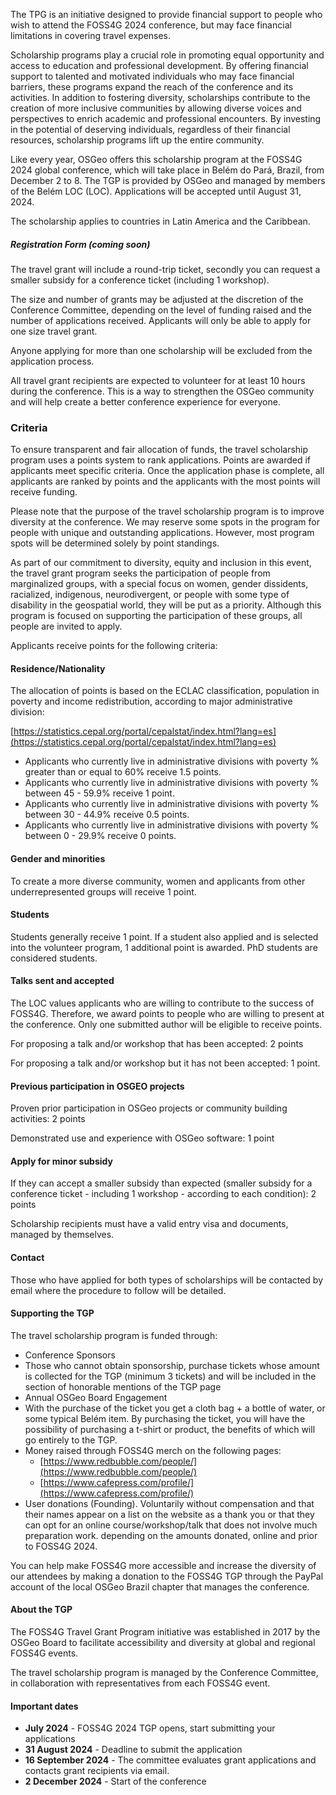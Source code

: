 
<Head>
  <title>Travel Grant Program</title>
</Head>

The TPG is an initiative designed to provide financial support to people who wish to attend the FOSS4G 2024 conference, but may face financial limitations in covering travel expenses.

Scholarship programs play a crucial role in promoting equal opportunity and access to education and professional development. By offering financial support to talented and motivated individuals who may face financial barriers, these programs expand the reach of the conference and its activities. In addition to fostering diversity, scholarships contribute to the creation of more inclusive communities by allowing diverse voices and perspectives to enrich academic and professional encounters. By investing in the potential of deserving individuals, regardless of their financial resources, scholarship programs lift up the entire community.

Like every year, OSGeo offers this scholarship program at the FOSS4G 2024 global conference, which will take place in Belém do Pará, Brazil, from December 2 to 8.
The TGP is provided by OSGeo and managed by members of the Belém LOC (LOC). Applications will be accepted until August 31, 2024.

The scholarship applies to countries in Latin America and the Caribbean.

##### **Registration Form (coming soon)**

The travel grant will include a round-trip ticket, secondly you can request a smaller subsidy for a conference ticket (including 1 workshop).

The size and number of grants may be adjusted at the discretion of the Conference Committee, depending on the level of funding raised and the number of applications received. Applicants will only be able to apply for one size travel grant.

Anyone applying for more than one scholarship will be excluded from the application process.

All travel grant recipients are expected to volunteer for at least 10 hours during the conference. This is a way to strengthen the OSGeo community and will help create a better conference experience for everyone.

### Criteria

To ensure transparent and fair allocation of funds, the travel scholarship program uses a points system to rank applications. Points are awarded if applicants meet specific criteria. Once the application phase is complete, all applicants are ranked by points and the applicants with the most points will receive funding.

Please note that the purpose of the travel scholarship program is to improve diversity at the conference. We may reserve some spots in the program for people with unique and outstanding applications. However, most program spots will be determined solely by point standings.

As part of our commitment to diversity, equity and inclusion in this event, the travel grant program seeks the participation of people from marginalized groups, with a special focus on women, gender dissidents, racialized, indigenous, neurodivergent, or people with some type of disability in the geospatial world, they will be put as a priority. Although this program is focused on supporting the participation of these groups, all people are invited to apply.

Applicants receive points for the following criteria:

#### Residence/Nationality

The allocation of points is based on the ECLAC classification, population in poverty and income redistribution, according to major administrative division:

[https://statistics.cepal.org/portal/cepalstat/index.html?lang=es](https://statistics.cepal.org/portal/cepalstat/index.html?lang=es)

- Applicants who currently live in administrative divisions with poverty % greater than or equal to 60% receive 1.5 points.
- Applicants who currently live in administrative divisions with poverty % between 45 - 59.9% receive 1 point.
- Applicants who currently live in administrative divisions with poverty % between 30 - 44.9% receive 0.5 points.
- Applicants who currently live in administrative divisions with poverty % between 0 - 29.9% receive 0 points.

#### Gender and minorities

To create a more diverse community, women and applicants from other underrepresented groups will receive 1 point.

#### Students

Students generally receive 1 point. If a student also applied and is selected into the volunteer program, 1 additional point is awarded. PhD students are considered students.

#### Talks sent and accepted

The LOC values ​​applicants who are willing to contribute to the success of FOSS4G. Therefore, we award points to people who are willing to present at the conference. Only one submitted author will be eligible to receive points.

For proposing a talk and/or workshop that has been accepted: 2 points

For proposing a talk and/or workshop but it has not been accepted: 1 point.

#### Previous participation in OSGEO projects

Proven prior participation in OSGeo projects or community building activities: 2 points

Demonstrated use and experience with OSGeo software: 1 point

#### Apply for minor subsidy

If they can accept a smaller subsidy than expected (smaller subsidy for a conference ticket - including 1 workshop - according to each condition): 2 points

Scholarship recipients must have a valid entry visa and documents, managed by themselves.

#### Contact

Those who have applied for both types of scholarships will be contacted by email where the procedure to follow will be detailed.

#### Supporting the TGP

The travel scholarship program is funded through:

- Conference Sponsors
- Those who cannot obtain sponsorship, purchase tickets whose amount is collected for the TGP (minimum 3 tickets) and will be included in the section of honorable mentions of the TGP page
- Annual OSGeo Board Engagement
- With the purchase of the ticket you get a cloth bag + a bottle of water, or some typical Belém item. By purchasing the ticket, you will have the possibility of purchasing a t-shirt or product, the benefits of which will go entirely to the TGP.
- Money raised through FOSS4G merch on the following pages:
  - [https://www.redbubble.com/people/](https://www.redbubble.com/people/)
  - [https://www.cafepress.com/profile/](https://www.cafepress.com/profile/)
- User donations (Founding). Voluntarily without compensation and that their names appear on a list on the website as a thank you or that they can opt for an online course/workshop/talk that does not involve much preparation work. depending on the amounts donated, online and prior to FOSS4G 2024.

You can help make FOSS4G more accessible and increase the diversity of our attendees by making a donation to the FOSS4G TGP through the PayPal account of the local OSGeo Brazil chapter that manages the conference.

#### About the TGP

The FOSS4G Travel Grant Program initiative was established in 2017 by the OSGeo Board to facilitate accessibility and diversity at global and regional FOSS4G events.

The travel scholarship program is managed by the Conference Committee, in collaboration with representatives from each FOSS4G event.

#### Important dates

- **July 2024** - FOSS4G 2024 TGP opens, start submitting your applications
- **31 August 2024** - Deadline to submit the application
- **16 September 2024** - The committee evaluates grant applications and contacts grant recipients via email.
- **2 December 2024** - Start of the conference
